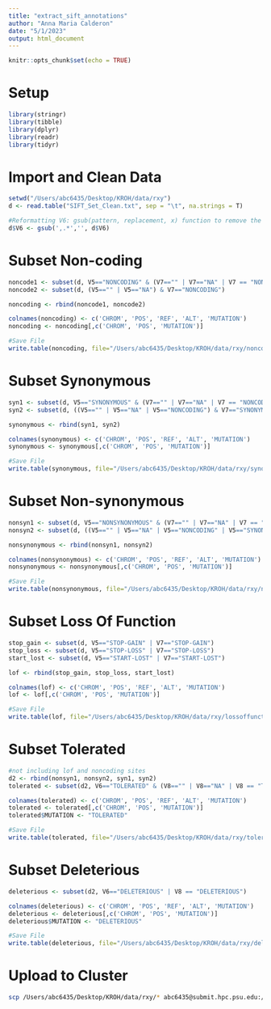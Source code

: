 ```yaml
---
title: "extract_sift_annotations"
author: "Anna Maria Calderon"
date: "5/1/2023"
output: html_document
---
```


```r
knitr::opts_chunk$set(echo = TRUE)
```

# Setup

```r
library(stringr)
library(tibble)
library(dplyr)
library(readr)
library(tidyr)
```

# Import and Clean Data

```r
setwd("/Users/abc6435/Desktop/KROH/data/rxy")
d <- read.table("SIFT_Set_Clean.txt", sep = "\t", na.strings = T)

#Reformatting V6: gsub(pattern, replacement, x) function to remove the comma and everything after the comma.
d$V6 <- gsub(',.*','', d$V6)
```

# Subset Non-coding

```r
noncode1 <- subset(d, V5=="NONCODING" & (V7=="" | V7=="NA" | V7 == "NONCODING"))
noncode2 <- subset(d, (V5=="" | V5=="NA") & V7=="NONCODING")

noncoding <- rbind(noncode1, noncode2)

colnames(noncoding) <- c('CHROM', 'POS', 'REF', 'ALT', 'MUTATION')
noncoding <- noncoding[,c('CHROM', 'POS', 'MUTATION')]

#Save File 
write.table(noncoding, file="/Users/abc6435/Desktop/KROH/data/rxy/noncoding.txt", row.names = FALSE, col.names = TRUE, sep = "\t", quote = FALSE)
```

# Subset Synonymous

```r
syn1 <- subset(d, V5=="SYNONYMOUS" & (V7=="" | V7=="NA" | V7 == "NONCODING" | V7=="SYNONYMOUS"))
syn2 <- subset(d, ((V5=="" | V5=="NA" | V5=="NONCODING") & V7=="SYNONYMOUS"))

synonymous <- rbind(syn1, syn2)

colnames(synonymous) <- c('CHROM', 'POS', 'REF', 'ALT', 'MUTATION')
synonymous <- synonymous[,c('CHROM', 'POS', 'MUTATION')]

#Save File 
write.table(synonymous, file="/Users/abc6435/Desktop/KROH/data/rxy/synonymous.txt", row.names = FALSE, col.names = TRUE, sep = "\t", quote = FALSE)
```

# Subset Non-synonymous

```r
nonsyn1 <- subset(d, V5=="NONSYNONYMOUS" & (V7=="" | V7=="NA" | V7 == "NONCODING" | V7=="SYNONYMOUS" | V7=="NONSYNONYMOUS"))
nonsyn2 <- subset(d, ((V5=="" | V5=="NA" | V5=="NONCODING" | V5=="SYNONYMOUS") & V7=="NONSYNONYMOUS"))

nonsynonymous <- rbind(nonsyn1, nonsyn2)

colnames(nonsynonymous) <- c('CHROM', 'POS', 'REF', 'ALT', 'MUTATION')
nonsynonymous <- nonsynonymous[,c('CHROM', 'POS', 'MUTATION')]

#Save File 
write.table(nonsynonymous, file="/Users/abc6435/Desktop/KROH/data/rxy/nonsynonymous.txt", row.names = FALSE, col.names = TRUE, sep = "\t", quote = FALSE)
```

# Subset Loss Of Function

```r
stop_gain <- subset(d, V5=="STOP-GAIN" | V7=="STOP-GAIN")
stop_loss <- subset(d, V5=="STOP-LOSS" | V7=="STOP-LOSS")
start_lost <- subset(d, V5=="START-LOST" | V7=="START-LOST")

lof <- rbind(stop_gain, stop_loss, start_lost)

colnames(lof) <- c('CHROM', 'POS', 'REF', 'ALT', 'MUTATION')
lof <- lof[,c('CHROM', 'POS', 'MUTATION')]

#Save File 
write.table(lof, file="/Users/abc6435/Desktop/KROH/data/rxy/lossoffunction.txt", row.names = FALSE, col.names = TRUE, sep = "\t", quote = FALSE)

```

# Subset Tolerated

```r
#not including lof and noncoding sites
d2 <- rbind(nonsyn1, nonsyn2, syn1, syn2)
tolerated <- subset(d2, V6=="TOLERATED" & (V8=="" | V8=="NA" | V8 == "TOLERATED"))

colnames(tolerated) <- c('CHROM', 'POS', 'REF', 'ALT', 'MUTATION')
tolerated <- tolerated[,c('CHROM', 'POS', 'MUTATION')]
tolerated$MUTATION <- "TOLERATED"

#Save File 
write.table(tolerated, file="/Users/abc6435/Desktop/KROH/data/rxy/tolerated.txt", row.names = FALSE, col.names = TRUE, sep = "\t", quote = FALSE)
```

# Subset Deleterious

```r
deleterious <- subset(d2, V6=="DELETERIOUS" | V8 == "DELETERIOUS")

colnames(deleterious) <- c('CHROM', 'POS', 'REF', 'ALT', 'MUTATION')
deleterious <- deleterious[,c('CHROM', 'POS', 'MUTATION')]
deleterious$MUTATION <- "DELETERIOUS"

#Save File 
write.table(deleterious, file="/Users/abc6435/Desktop/KROH/data/rxy/deleterious.txt", row.names = FALSE, col.names = TRUE, sep = "\t", quote = FALSE)
```

# Upload to Cluster

```bash
scp /Users/abc6435/Desktop/KROH/data/rxy/* abc6435@submit.hpc.psu.edu:/storage/home/abc6435/SzpiechLab/abc6435/KROH/data/rxy
```
